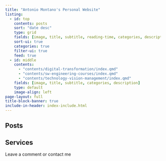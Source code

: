 ```yaml
---
title: "Antonio Montano's Personal Website"
listing:
  - id: top
    contents: posts
    sort: "date desc"
    type: grid
    fields: [image, title, subtitle, reading-time, categories, description, author, date]
    sort-ui: true
    categories: true
    filter-ui: true
    feed: true
  - id: middle
    contents: 
      - "contents/digital-transformation/index.qmd"
      - "contents/sw-engineering-courses/index.qmd"
      - "contents/technology-vision-management/index.qmd"
    fields: [image, title, subtitle, categories, description]
    type: default
    image-align: left
page-layout: full
title-block-banner: true
include-in-header: index-include.html
---
```


:::{.html}
<script>
var app = document.getElementById('app');

var typewriter = new Typewriter(app, {
  loop: true,
  delay: 75,
});

typewriter
  .pauseFor(2500)
  .typeString('A simple yet powerful native javascript')
  .pauseFor(300)
  .deleteChars(10)
  .typeString('<strong>JS</strong> plugin for a cool typewriter effect and ')
  .typeString('<strong>only <span style="color: #27ae60;">5kb</span> Gzipped!</strong>')
  .pauseFor(1000)
  .start();
</script>
:::

## Posts

::: {#top}
:::

## Services

::: {#middle}
:::

Leave a comment or contact me
